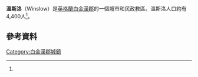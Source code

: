 {{Infobox UK place  
|country=			England
|official_name=			Winslow
|latitude=			51.940
|longitude=			-0.887
|civil_parish=			Winslow
|static_image_name=		Winslow, The Parish Church of St Laurence - geograph.org.uk - 163544.jpg
|static_image_caption=		
|population=			4,407
|population_ref=		<ref name="neighbourhood.statistics.gov.uk">{{cite web |url=http://www.neighbourhood.statistics.gov.uk/dissemination/LeadKeyFigures.do?a=7&b=11130753&c=winslow&d=16&e=62&g=6404139&i=1001x1003x1032x1004&m=0&r=1&s=1359846178097&enc=1 |title=Neighbourhood Statistics 2011 Census |publisher=[[Office_for_National_Statistics|Office for National Statistics]] |accessdate=2 February 2013 |archive-url=https://web.archive.org/web/20160303224942/http://www.neighbourhood.statistics.gov.uk/dissemination/LeadKeyFigures.do?a=7&b=11130753&c=winslow&d=16&e=62&g=6404139&i=1001x1003x1032x1004&m=0&r=1&s=1359846178097&enc=1 |archive-date=2016-03-03 |dead-url=yes }}</ref>
|shire_county=			[[白金漢郡|白金漢郡]]
|region=			東南英格蘭 
|post_town=			Buckingham
|postcode_district=		MK18
|postcode_area=			MK
|dial_code=			01296
|os_grid_reference=		SP7627
}}
'''溫斯洛'''（Winslow）是[[英格蘭|英格蘭]][[白金漢郡|白金漢郡]]的一個城市和民政教區。溫斯洛人口約有4,400人<ref name="neighbourhood.statistics.gov.uk"/>。

== 參考資料 ==
{{reflist}}

[[Category:白金漢郡城鎮|Category:白金漢郡城鎮]]